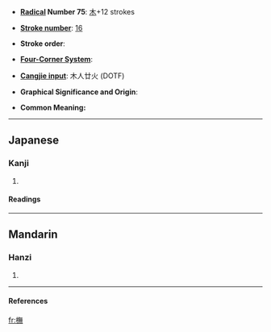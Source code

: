 * '''[[Wiktionary:Chinese radical index| Radical]] Number 75''': [[Wiktionary:Chinese radical index 木|木]]+12 strokes

* '''[[Wiktionary:Chinese total strokes index|Stroke number]]''': [[Wiktionary:Chinese total strokes index 16|16]]

* '''Stroke order''': 

* '''[[Wiktionary:Chinese four corner index|Four-Corner System]]''': 

* '''[[Wiktionary:Chinese Cangjie index|Cangjie input]]''': 木人廿火 (DOTF)

* '''Graphical Significance and Origin''': 

* '''Common Meaning:''' {{rfdef}}

----
==Japanese==
===Kanji===
{{ja-kanji|grade=}}
# {{defn|Japanese}} 
====Readings====
{{ja-readings|on=[[ぼ]] (bo), [[も]] (mo)|kun=[[かた]] (kata)}}

----
==Mandarin==
===Hanzi===
{{cmn-hanzi|pin=[[mó]] (mo2)|wg=mo<sup>2</sup>}}
# {{defn|Mandarin}}

----
====References====
{{Han ref|kx=0552.170|dkj=15513|dj=0941.060|hdz=21292.040|uh=6A45|ud=27205}}

[[fr:橅]]
